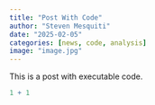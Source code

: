 ```yaml
---
title: "Post With Code"
author: "Steven Mesquiti"
date: "2025-02-05"
categories: [news, code, analysis]
image: "image.jpg"
---
```


This is a post with executable code.

```r
1 + 1
```
